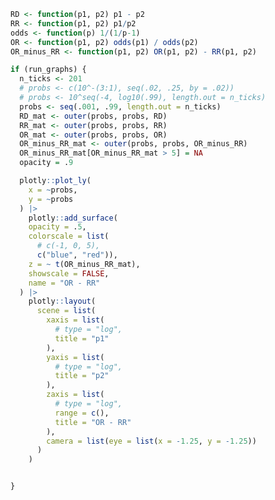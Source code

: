 ```r
RD <- function(p1, p2) p1 - p2
RR <- function(p1, p2) p1/p2
odds <- function(p) 1/(1/p-1)
OR <- function(p1, p2) odds(p1) / odds(p2)
OR_minus_RR <- function(p1, p2) OR(p1, p2) - RR(p1, p2)

if (run_graphs) {
  n_ticks <- 201
  # probs <- c(10^-(3:1), seq(.02, .25, by = .02))
  # probs <- 10^seq(-4, log10(.99), length.out = n_ticks)
  probs <- seq(.001, .99, length.out = n_ticks)
  RD_mat <- outer(probs, probs, RD)
  RR_mat <- outer(probs, probs, RR)
  OR_mat <- outer(probs, probs, OR)
  OR_minus_RR_mat <- outer(probs, probs, OR_minus_RR)
  OR_minus_RR_mat[OR_minus_RR_mat > 5] = NA
  opacity = .9

  plotly::plot_ly(
    x = ~probs,
    y = ~probs
  ) |>
    plotly::add_surface(
    opacity = .5,
    colorscale = list(
      # c(-1, 0, 5), 
      c("blue", "red")),
    z = ~ t(OR_minus_RR_mat),
    showscale = FALSE,
    name = "OR - RR"
  ) |>
    plotly::layout(
      scene = list(
        xaxis = list(
          # type = "log",
          title = "p1"
        ),
        yaxis = list(
          # type = "log",
          title = "p2"
        ),
        zaxis = list(
          # type = "log",
          range = c(),
          title = "OR - RR"
        ),
        camera = list(eye = list(x = -1.25, y = -1.25))
      )
    )


}

```
